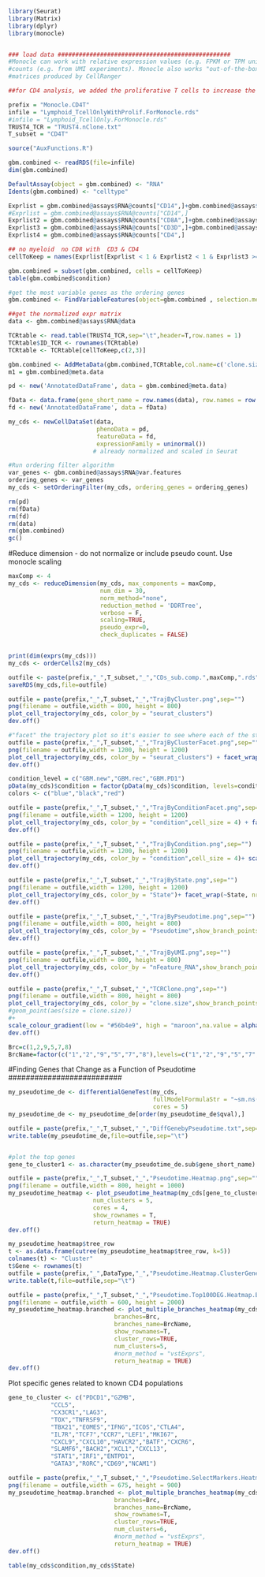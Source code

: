 ```{r}
library(Seurat)
library(Matrix)
library(dplyr)
library(monocle) 


### load data #################################################
#Monocle can work with relative expression values (e.g. FPKM or TPM units) or absolute transcript 
#counts (e.g. from UMI experiments). Monocle also works "out-of-the-box" with the transcript count 
#matrices produced by CellRanger

##for CD4 analysis, we added the proliferative T cells to increase the number of cells

prefix = "Monocle.CD4T"
infile = "Lymphoid_TcellOnlyWithProlif.ForMonocle.rds"
#infile = "Lymphoid_TcellOnly.ForMonocle.rds"
TRUST4_TCR = "TRUST4.nClone.txt"
T_subset = "CD4T"

source("AuxFunctions.R")
```

```{r}
gbm.combined <- readRDS(file=infile)
dim(gbm.combined)

DefaultAssay(object = gbm.combined) <- "RNA"
Idents(gbm.combined) <- "celltype"

Exprlist = gbm.combined@assays$RNA@counts["CD14",]+gbm.combined@assays$RNA@counts["CD68",]
#Exprlist = gbm.combined@assays$RNA@counts["CD14",]
Exprlist2 = gbm.combined@assays$RNA@counts["CD8A",]+gbm.combined@assays$RNA@counts["CD8B",]
Exprlist3 = gbm.combined@assays$RNA@counts["CD3D",]+gbm.combined@assays$RNA@counts["CD3E",]+gbm.combined@assays$RNA@counts["CD3G",]
Exprlist4 = gbm.combined@assays$RNA@counts["CD4",]

## no myeloid  no CD8 with  CD3 & CD4
cellToKeep = names(Exprlist[Exprlist < 1 & Exprlist2 < 1 & Exprlist3 >= 1 & Exprlist4 >= 1])

gbm.combined = subset(gbm.combined, cells = cellToKeep) 
table(gbm.combined$condition)

#get the most variable genes as the ordering genes
gbm.combined <- FindVariableFeatures(object=gbm.combined , selection.method = "vst", nfeatures = 1000) 

```

```{r}
##get the normalized expr matrix
data <- gbm.combined@assays$RNA@data

TCRtable <- read.table(TRUST4_TCR,sep="\t",header=T,row.names = 1)
TCRtable$ID_TCR <- rownames(TCRtable)
TCRtable <- TCRtable[cellToKeep,c(2,3)]

gbm.combined <- AddMetaData(gbm.combined,TCRtable,col.name=c('clone.size','tcr_cell_id'))
m1 = gbm.combined@meta.data

pd <- new('AnnotatedDataFrame', data = gbm.combined@meta.data)

fData <- data.frame(gene_short_name = row.names(data), row.names = row.names(data))
fd <- new('AnnotatedDataFrame', data = fData)

my_cds <- newCellDataSet(data,
                         phenoData = pd,
                         featureData = fd,
                         expressionFamily = uninormal())
                        # already normalized and scaled in Seurat

#Run ordering filter algorithm
var_genes <- gbm.combined@assays$RNA@var.features
ordering_genes <- var_genes
my_cds <- setOrderingFilter(my_cds, ordering_genes = ordering_genes)

rm(pd)
rm(fData)
rm(fd)
rm(data)
rm(gbm.combined)
gc()
```

#Reduce dimension - do not normalize or include pseudo count. Use monocle scaling
```{r}
maxComp <- 4
my_cds <- reduceDimension(my_cds, max_components = maxComp,
                          num_dim = 30,
                          norm_method="none", 
                          reduction_method = 'DDRTree',
                          verbose = F,
                          scaling=TRUE,
                          pseudo_expr=0,
                          check_duplicates = FALSE)


print(dim(exprs(my_cds)))
my_cds <- orderCells2(my_cds)

outfile <- paste(prefix,"_",T_subset,"_","CDs_sub.comp.",maxComp,".rds",sep="")
saveRDS(my_cds,file=outfile)
```

```{r}
outfile = paste(prefix,"_",T_subset,"_","TrajByCluster.png",sep="")
png(filename = outfile,width = 800, height = 800)
plot_cell_trajectory(my_cds, color_by = "seurat_clusters")
dev.off()

#"facet" the trajectory plot so it's easier to see where each of the states are located
outfile = paste(prefix,"_",T_subset,"_","TrajByClusterFacet.png",sep="")
png(filename = outfile,width = 1200, height = 1200)
plot_cell_trajectory(my_cds, color_by = "seurat_clusters") + facet_wrap(~seurat_clusters, nrow = 3)
dev.off()

condition_level = c("GBM.new","GBM.rec","GBM.PD1")
pData(my_cds)$condition = factor(pData(my_cds)$condition, levels=condition_level)
colors <- c("blue","black","red")

outfile = paste(prefix,"_",T_subset,"_","TrajByConditionFacet.png",sep="")
png(filename = outfile,width = 1200, height = 1200)
plot_cell_trajectory(my_cds, color_by = "condition",cell_size = 4) + facet_wrap(~condition, nrow = 3) + scale_color_manual(values = colors)
dev.off()

outfile = paste(prefix,"_",T_subset,"_","TrajByCondition.png",sep="")
png(filename = outfile,width = 1200, height = 1200)
plot_cell_trajectory(my_cds, color_by = "condition",cell_size = 4)+ scale_color_manual(values = colors)
dev.off()

outfile = paste(prefix,"_",T_subset,"_","TrajByState.png",sep="")
png(filename = outfile,width = 1200, height = 1200)
plot_cell_trajectory(my_cds, color_by = "State")+ facet_wrap(~State, nrow = 4)
dev.off()

outfile = paste(prefix,"_",T_subset,"_","TrajByPseudotime.png",sep="")
png(filename = outfile,width = 800, height = 800)
plot_cell_trajectory(my_cds, color_by = "Pseudotime",show_branch_points=TRUE)
dev.off()

outfile = paste(prefix,"_",T_subset,"_","TrajByUMI.png",sep="")
png(filename = outfile,width = 800, height = 800)
plot_cell_trajectory(my_cds, color_by = "nFeature_RNA",show_branch_points=TRUE)
dev.off()

outfile = paste(prefix,"_",T_subset,"_","TCRClone.png",sep="")
png(filename = outfile,width = 800, height = 800)
plot_cell_trajectory(my_cds, color_by = "clone.size",show_branch_points=TRUE,cell_size = 3, shape=21)+
#geom_point(aes(size = clone.size))
#+
scale_colour_gradient(low = "#56b4e9", high = "maroon",na.value = alpha("grey",0.2))
dev.off()

Brc=c(1,2,9,5,7,8)
BrcName=factor(c("1","2","9","5","7","8"),levels=c("1","2","9","5","7","8"))
```


#Finding Genes that Change as a Function of Pseudotime ##########################
```{r}
my_pseudotime_de <- differentialGeneTest(my_cds,
                                         fullModelFormulaStr = "~sm.ns(Pseudotime)",
                                         cores = 5)
my_pseudotime_de <- my_pseudotime_de[order(my_pseudotime_de$qval),]

outfile = paste(prefix,"_",T_subset,"_","DiffGenebyPseudotime.txt",sep="")
write.table(my_pseudotime_de,file=outfile,sep="\t")


#plot the top genes
gene_to_cluster1 <- as.character(my_pseudotime_de.sub$gene_short_name) 

outfile = paste(prefix,"_",T_subset,"_","Pseudotime.Heatmap.png",sep="")
png(filename = outfile,width = 800, height = 1000)
my_pseudotime_heatmap <- plot_pseudotime_heatmap(my_cds[gene_to_cluster1,],
                        num_clusters = 5,
                        cores = 4,
                        show_rownames = T,
                        return_heatmap = TRUE)
dev.off()

my_pseudotime_heatmap$tree_row
t <- as.data.frame(cutree(my_pseudotime_heatmap$tree_row, k=5))
colnames(t) <- "Cluster"
t$Gene <- rownames(t)
outfile = paste(prefix,"_",DataType,"_","Pseudotime.Heatmap.ClusterGene.txt",sep="")
write.table(t,file=outfile,sep="\t")

outfile = paste(prefix,"_",T_subset,"_","Pseudotime.Top100DEG.Heatmap.Branch.png",sep="")
png(filename = outfile,width = 600, height = 2000)
my_pseudotime_heatmap.branched <- plot_multiple_branches_heatmap(my_cds[gene_to_cluster1,],
                              branches=Brc,
                              branches_name=BrcName,
                              show_rownames=T,
                              cluster_rows=TRUE,
                              num_clusters=5,
                              #norm_method = "vstExprs",
                              return_heatmap = TRUE)
dev.off()

```

Plot specific genes related to known CD4 populations
```{r}
gene_to_cluster <- c("PDCD1","GZMB",
            "CCL5",
            "CX3CR1","LAG3",
            "TOX","TNFRSF9",
            "TBX21","EOMES","IFNG","ICOS","CTLA4",
            "IL7R","TCF7","CCR7","LEF1","MKI67",
            "CXCL9","CXCL10","HAVCR2","BATF","CXCR6",
            "SLAMF6","BACH2","XCL1","CXCL13",
            "STAT1","IRF1","ENTPD1",
            "GATA3","RORC","CD69","NCAM1")

outfile = paste(prefix,"_",T_subset,"_","Pseudotime.SelectMarkers.Heatmap.png",sep="")
png(filename = outfile,width = 675, height = 900)
my_pseudotime_heatmap.branched <- plot_multiple_branches_heatmap(my_cds[gene_to_cluster,],
                              branches=Brc,
                              branches_name=BrcName,
                              show_rownames=T,
                              cluster_rows=TRUE,
                              num_clusters=6,
                              #norm_method = "vstExprs",
                              return_heatmap = TRUE)
dev.off()

table(my_cds$condition,my_cds$State)
```





